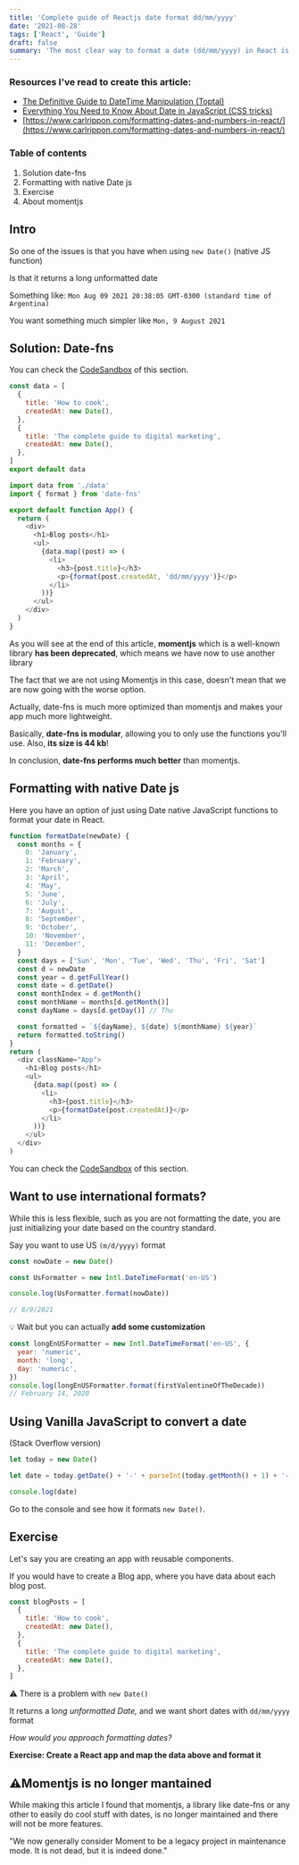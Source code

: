 ```yaml
---
title: 'Complete guide of Reactjs date format dd/mm/yyyy'
date: '2021-08-28'
tags: ['React', 'Guide']
draft: false
summary: 'The most clear way to format a date (dd/mm/yyyy) in React is to use the lightweight library: date-fns.'
---
```


### Resources I've read to create this article:

- [The Definitive Guide to DateTime Manipulation (Toptal)](https://www.toptal.com/software/definitive-guide-to-datetime-manipulation)
- [Everything You Need to Know About Date in JavaScript (CSS tricks)](https://css-tricks.com/everything-you-need-to-know-about-date-in-javascript/)
- [https://www.carlrippon.com/formatting-dates-and-numbers-in-react/](https://www.carlrippon.com/formatting-dates-and-numbers-in-react/)

### Table of contents

1. Solution date-fns
2. Formatting with native Date js
3. Exercise
4. About momentjs

## Intro

So one of the issues is that you have when using `new Date()` (native JS function)

Is that it returns a long unformatted date

Something like: `Mon Aug 09 2021 20:38:05 GMT-0300 (standard time of Argentina)`

You want something much simpler like `Mon, 9 August 2021`

## Solution: Date-fns

You can check the [CodeSandbox](https://codesandbox.io/s/date-fns-03mgi?file=/src/App.js:311-321) of this section.

```js
const data = [
  {
    title: 'How to cook',
    createdAt: new Date(),
  },
  {
    title: 'The complete guide to digital marketing',
    createdAt: new Date(),
  },
]
export default data
```

```js
import data from './data'
import { format } from 'date-fns'

export default function App() {
  return (
    <div>
      <h1>Blog posts</h1>
      <ul>
        {data.map((post) => (
          <li>
            <h3>{post.title}</h3>
            <p>{format(post.createdAt, 'dd/mm/yyyy')}</p>
          </li>
        ))}
      </ul>
    </div>
  )
}
```

As you will see at the end of this article, **momentjs** which is a well-known library **has been** **deprecated**, which means we have now to use another library

The fact that we are not using Momentjs in this case, doesn't mean that we are now going with the worse option.

Actually, date-fns is much more optimized than momentjs and makes your app much more lightweight.

Basically, **date-fns is modular**, allowing you to only use the functions you'll use. Also, **its size is 44 kb**!

In conclusion, **date-fns performs much better** than momentjs.

## Formatting with native Date js

Here you have an option of just using Date native JavaScript functions to format your date in React.

```js
function formatDate(newDate) {
  const months = {
    0: 'January',
    1: 'February',
    2: 'March',
    3: 'April',
    4: 'May',
    5: 'June',
    6: 'July',
    7: 'August',
    8: 'September',
    9: 'October',
    10: 'November',
    11: 'December',
  }
  const days = ['Sun', 'Mon', 'Tue', 'Wed', 'Thu', 'Fri', 'Sat']
  const d = newDate
  const year = d.getFullYear()
  const date = d.getDate()
  const monthIndex = d.getMonth()
  const monthName = months[d.getMonth()]
  const dayName = days[d.getDay()] // Thu

  const formatted = `${dayName}, ${date} ${monthName} ${year}`
  return formatted.toString()
}
return (
  <div className="App">
    <h1>Blog posts</h1>
    <ul>
      {data.map((post) => (
        <li>
          <h3>{post.title}</h3>
          <p>{formatDate(post.createdAt)}</p>
        </li>
      ))}
    </ul>
  </div>
)
```

You can check the [CodeSandbox](https://codesandbox.io/s/formatting-data-react-newdate-5bl6o) [](https://codesandbox.io/s/date-fns-03mgi?file=/src/App.js:311-321)of this section.

## Want to use international formats?

While this is less flexible, such as you are not formatting the date, you are just initializing your date based on the country standard.

Say you want to use US `(m/d/yyyy)` format

```js
const nowDate = new Date()

const UsFormatter = new Intl.DateTimeFormat('en-US')

console.log(UsFormatter.format(nowDate))

// 8/9/2021
```

💡 Wait but you can actually **add some customization**

```js
const longEnUSFormatter = new Intl.DateTimeFormat('en-US', {
  year: 'numeric',
  month: 'long',
  day: 'numeric',
})
console.log(longEnUSFormatter.format(firstValentineOfTheDecade))
// February 14, 2020
```

## Using Vanilla JavaScript to convert a date

(Stack Overflow version)

```js
let today = new Date()

let date = today.getDate() + '-' + parseInt(today.getMonth() + 1) + '-' + today.getFullYear()

console.log(date)
```

Go to the console and see how it formats `new Date()`.

## Exercise

Let's say you are creating an app with reusable components.

If you would have to create a Blog app, where you have data about each blog post.

```js
const blogPosts = [
  {
    title: 'How to cook',
    createdAt: new Date(),
  },
  {
    title: 'The complete guide to digital marketing',
    createdAt: new Date(),
  },
]
```

⚠️ There is a problem with `new Date()`

It returns a l*ong unformatted Date,* and we want short dates with `dd/mm/yyyy` format

_How would you approach formatting dates?_

**Exercise: Create a React app and map the data above and format it**

## ⚠️Momentjs is no longer mantained

While making this article I found that momentjs, a library like date-fns or any other to easily do cool stuff with dates, is no longer maintained and there will not be more features.

"We now generally consider Moment to be a legacy project in maintenance mode. It is not dead, but it is indeed done."
